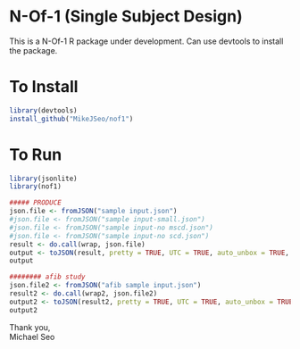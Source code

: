# N-Of-1 (Single Subject Design)

This is a N-Of-1 R package under development. Can use devtools to install the package.

# To Install

```r
library(devtools)
install_github("MikeJSeo/nof1")
```

# To Run

```r
library(jsonlite)
library(nof1)

##### PRODUCE
json.file <- fromJSON("sample input.json")
#json.file <- fromJSON("sample input-small.json")
#json.file <- fromJSON("sample input-no mscd.json")
#json.file <- fromJSON("sample input-no scd.json")
result <- do.call(wrap, json.file)
output <- toJSON(result, pretty = TRUE, UTC = TRUE, auto_unbox = TRUE, na = NULL)
output

######## afib study
json.file2 <- fromJSON("afib sample input.json")
result2 <- do.call(wrap2, json.file2)
output2 <- toJSON(result2, pretty = TRUE, UTC = TRUE, auto_unbox = TRUE, na = NULL)
output2
```

Thank you,    
Michael Seo
